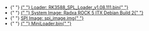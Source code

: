 
<ul>
  <li style={{ display: `${props.loader ? "block" : "none"}` }}>
    {" "}
    <a href="https://dl.radxa.com/rock5/sw/images/loader/rock-5b/rk3588_spl_loader_v1.08.111.bin">
      {" "}
      Loader: RK3588_SPL_Loader_v1.08.111.bin{" "}
    </a>
  </li>
  <li style={{ display: `${props.system_img ? "block" : "none"}` }}>
    {" "}
    <a href="https://github.com/radxa-build/rock-5-itx/releases/download/test-build-2/rock-5-itx_debian_bullseye-test_kde_test-build-2.img.xz">
      {" "}
      System Image: Radxa ROCK 5 ITX Debian Build 2{" "}
    </a>
  </li>
  <li style={{ display: `${props.spi_img ? "block" : "none"}` }}>
    {" "}
    <a
      href="https://dl.radxa.com/rock5/5itx/images/spi_image.img"
      alt="spi image"
    >
      SPI Image: spi_image.img{" "}
    </a>
  </li>
  <li style={{ display: `${props.miniloader ? "block" : "none"}` }}>
   {" "}
    <a href="https://dl.radxa.com/rock5/5itx/images/MiniLoaderAll.bin" alt="MiniLoader" >
      {" "}
      MiniLoader.bin{" "}
    </a>
  </li>
</ul>
